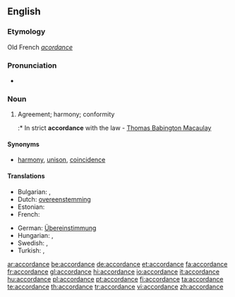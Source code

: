 ==English==

===Etymology===
Old French ''[[acordance]]''

===Pronunciation===
* {{audio|en-us-accordance.ogg|Audio (US)}}

===Noun===
{{en-noun}}

# Agreement; harmony; conformity
#:* In strict '''accordance''' with the law - [[w:Thomas Babington Macaulay|Thomas Babington Macaulay]]

====Synonyms====
* [[harmony]], [[unison]], [[coincidence]]

====Translations====
{{trans-top|agreement; harmony; conformity}}
* Bulgarian: {{t+|bg|съгласие}},  {{t|bg|съответствие}}
* Dutch: [[:nl:overeenstemming|overeenstemming]] {{f}}
* Estonian: {{t|et|vastavus}}
* French: {{t+|fr|accordance|f}}
{{trans-mid}}
* German: [[:de:Übereinstimmung|Übereinstimmung]] {{f}}
* Hungarian: {{t|hu|egyetértés}}, {{t|hu|összhang}}
* Swedish: {{t|sv|enlighet|c}}, {{t|sv|överensstämmelse|c}}
* Turkish: {{t+|tr|uygunluk}}, {{t+|tr|uyum}}
{{trans-bottom}}

[[ar:accordance]]
[[be:accordance]]
[[de:accordance]]
[[et:accordance]]
[[fa:accordance]]
[[fr:accordance]]
[[gl:accordance]]
[[hi:accordance]]
[[io:accordance]]
[[it:accordance]]
[[hu:accordance]]
[[pl:accordance]]
[[pt:accordance]]
[[fi:accordance]]
[[ta:accordance]]
[[te:accordance]]
[[th:accordance]]
[[tr:accordance]]
[[vi:accordance]]
[[zh:accordance]]